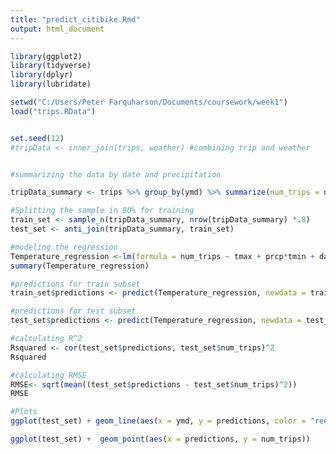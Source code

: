 ```yaml
---
title: "predict_citibike.Rmd"
output: html_document
---
```


```r
library(ggplot2)
library(tidyverse)
library(dplyr)
library(lubridate)

setwd("C:/Users/Peter Farquharson/Documents/coursework/week1")
load("trips.RData")


set.seed(12)
#tripData <- inner_join(trips, weather) #combining trip and weather


#summarizing the data by date and precipitation

tripData_summary <- trips %>% group_by(ymd) %>% summarize(num_trips = n())%>% left_join( weather) %>% mutate(day_of_week = weekdays(ymd)) %>% filter(!is.na(tmin)) 

```

```r

#Splitting the sample in 80% for training
train_set <- sample_n(tripData_summary, nrow(tripData_summary) *.8)
test_set <- anti_join(tripData_summary, train_set)

#modeling the regression
Temperature_regression <-lm(formula = num_trips ~ tmax + prcp*tmin + day_of_week +  snwd , train_set)
summary(Temperature_regression)

#predictions for train subset
train_set$predictions <- predict(Temperature_regression, newdata = train_set)

#predictions for test subset
test_set$predictions <- predict(Temperature_regression, newdata = test_set)

#calculating R^2
Rsquared <- cor(test_set$predictions, test_set$num_trips)^2
Rsquared

#calculating RMSE
RMSE<- sqrt(mean((test_set$predictions - test_set$num_trips)^2))
RMSE

#Plots
ggplot(test_set) + geom_line(aes(x = ymd, y = predictions, color = "red")) + geom_point(aes(x = ymd, y = num_trips)) 

ggplot(test_set) +  geom_point(aes(x = predictions, y = num_trips)) 



```